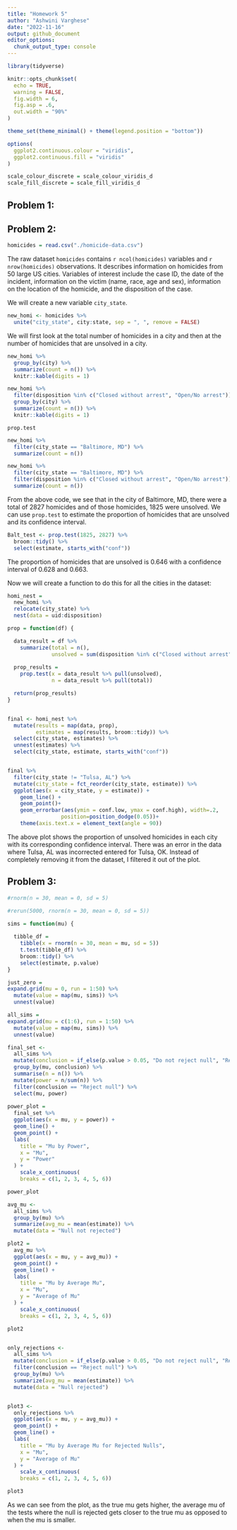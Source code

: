 ```yaml
---
title: "Homework 5"
author: "Ashwini Varghese"
date: "2022-11-16"
output: github_document
editor_options: 
  chunk_output_type: console
---
```


```r
library(tidyverse)

knitr::opts_chunk$set(
  echo = TRUE,
  warning = FALSE,
  fig.width = 6,
  fig.asp = .6,
  out.width = "90%"
)

theme_set(theme_minimal() + theme(legend.position = "bottom"))

options(
  ggplot2.continuous.colour = "viridis",
  ggplot2.continuous.fill = "viridis"
)

scale_colour_discrete = scale_colour_viridis_d
scale_fill_discrete = scale_fill_viridis_d
```

## Problem 1:



## Problem 2:

```r
homicides = read.csv("./homicide-data.csv")

```

The raw dataset `homicides` contains `r ncol(homicides)` variables and `r nrow(homicides)` observations. It describes information on homicides from 50 large US cities. Variables of interest include the case ID, the date of the incident, information on the victim (name, race, age and sex), information on the location of the homicide, and the disposition of the case. 

We will create a new variable `city_state`.

```r
new_homi <- homicides %>%
  unite("city_state", city:state, sep = ", ", remove = FALSE)
```

We will first look at the total number of homicides in a city and then at the number of homicides that are unsolved in a city.

```r
new_homi %>% 
  group_by(city) %>%
  summarize(count = n()) %>%
  knitr::kable(digits = 1)

new_homi %>% 
  filter(disposition %in% c("Closed without arrest", "Open/No arrest")) %>%
  group_by(city) %>%
  summarize(count = n()) %>%
  knitr::kable(digits = 1)
```

`prop.test`

```r
new_homi %>%
  filter(city_state == "Baltimore, MD") %>%
  summarize(count = n())

new_homi %>%
  filter(city_state == "Baltimore, MD") %>%
  filter(disposition %in% c("Closed without arrest", "Open/No arrest")) %>%
  summarize(count = n())

```

From the above code, we see that in the city of Baltimore, MD, there were a total of 2827 homicides and of those homicides, 1825 were unsolved. We can use `prop.test` to estimate the proportion of homicides that are unsolved and its confidence interval.

```r
Balt_test <- prop.test(1825, 2827) %>%
  broom::tidy() %>%
  select(estimate, starts_with("conf"))
```

The proportion of homicides that are unsolved is 0.646 with a confidence interval of 0.628 and 0.663.

Now we will create a function to do this for all the cities in the dataset:

```r
homi_nest =
  new_homi %>% 
  relocate(city_state) %>% 
  nest(data = uid:disposition)

prop = function(df) {

  data_result = df %>% 
    summarize(total = n(),
              unsolved = sum(disposition %in% c("Closed without arrest", "Open/No arrest")))
    
  prop_results = 
    prop.test(x = data_result %>% pull(unsolved), 
              n = data_result %>% pull(total))

  return(prop_results)
}


final <- homi_nest %>% 
  mutate(results = map(data, prop),
         estimates = map(results, broom::tidy)) %>% 
  select(city_state, estimates) %>% 
  unnest(estimates) %>%
  select(city_state, estimate, starts_with("conf"))


final %>% 
  filter(city_state != "Tulsa, AL") %>% 
  mutate(city_state = fct_reorder(city_state, estimate)) %>% 
  ggplot(aes(x = city_state, y = estimate)) + 
    geom_line() +
    geom_point()+
    geom_errorbar(aes(ymin = conf.low, ymax = conf.high), width=.2,
                 position=position_dodge(0.05))+
    theme(axis.text.x = element_text(angle = 90))

```

The above plot shows the proportion of unsolved homicides in each city with its corresponding confidence interval. There was an error in the data where Tulsa, AL was incorrected entered for Tulsa, OK. Instead of completely removing it from the dataset, I filtered it out of the plot.


## Problem 3:


```r
#rnorm(n = 30, mean = 0, sd = 5)

#rerun(5000, rnorm(n = 30, mean = 0, sd = 5))

sims = function(mu) {
  
  tibble_df = 
    tibble(x = rnorm(n = 30, mean = mu, sd = 5))
    t.test(tibble_df) %>% 
    broom::tidy() %>% 
    select(estimate, p.value)
}

just_zero = 
expand.grid(mu = 0, run = 1:50) %>% 
  mutate(value = map(mu, sims)) %>%
  unnest(value)


```

```r
all_sims = 
expand.grid(mu = c(1:6), run = 1:50) %>% 
  mutate(value = map(mu, sims)) %>%
  unnest(value)
```


```r
final_set <- 
  all_sims %>%
  mutate(conclusion = if_else(p.value > 0.05, "Do not reject null", "Reject null")) %>%
  group_by(mu, conclusion) %>%
  summarise(n = n()) %>% 
  mutate(power = n/sum(n)) %>%
  filter(conclusion == "Reject null") %>% 
  select(mu, power)
  
power_plot =
  final_set %>%   
  ggplot(aes(x = mu, y = power)) +
  geom_line() +
  geom_point() +
  labs(
    title = "Mu by Power",
    x = "Mu",
    y = "Power"
  ) +
    scale_x_continuous(
    breaks = c(1, 2, 3, 4, 5, 6))

power_plot

```


```r
avg_mu <-   
  all_sims %>%
  group_by(mu) %>%
  summarize(avg_mu = mean(estimate)) %>%
  mutate(data = "Null not rejected")

plot2 = 
  avg_mu %>%
  ggplot(aes(x = mu, y = avg_mu)) +
  geom_point() +
  geom_line() +
  labs(
    title = "Mu by Average Mu",
    x = "Mu",
    y = "Average of Mu"
  ) +
    scale_x_continuous(
    breaks = c(1, 2, 3, 4, 5, 6))

plot2


only_rejections <- 
  all_sims %>%
  mutate(conclusion = if_else(p.value > 0.05, "Do not reject null", "Reject null")) %>% 
  filter(conclusion == "Reject null") %>% 
  group_by(mu) %>%
  summarize(avg_mu = mean(estimate)) %>%
  mutate(data = "Null rejected")


plot3 <-   
  only_rejections %>%
  ggplot(aes(x = mu, y = avg_mu)) +
  geom_point() +
  geom_line() +
  labs(
    title = "Mu by Average Mu for Rejected Nulls",
    x = "Mu",
    y = "Average of Mu"
  ) +
    scale_x_continuous(
    breaks = c(1, 2, 3, 4, 5, 6))

plot3

```


As we can see from the plot, as the true mu gets higher, the average mu of the tests where the null is rejected gets closer to the true mu as opposed to when the mu is smaller.




